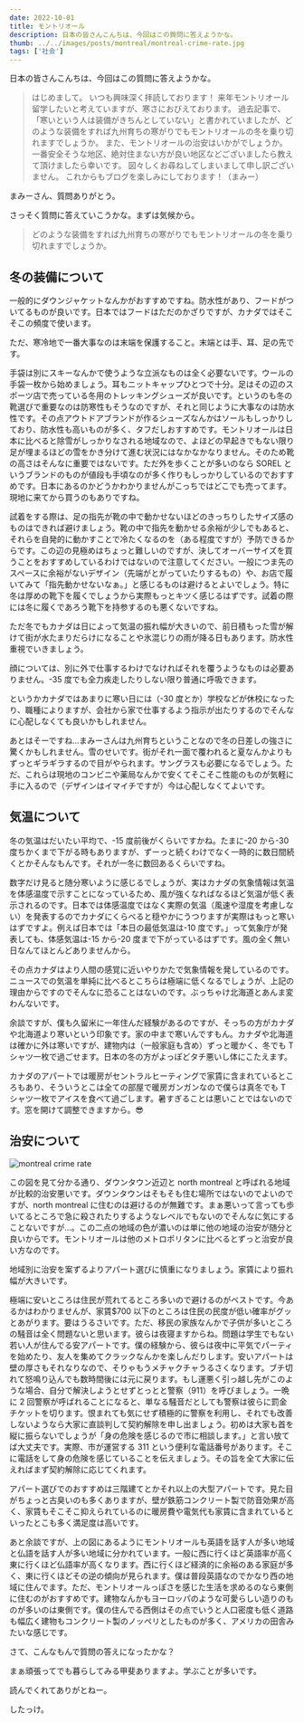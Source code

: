 ```yaml
---
date: 2022-10-01
title: モントリオール
description: 日本の皆さんこんちは、今回はこの質問に答えようかな。
thumb: ../../images/posts/montreal/montreal-crime-rate.jpg
tags: ['社会']
---
```


日本の皆さんこんちは、今回はこの質問に答えようかな。

> はじめまして。 いつも興味深く拝読しております！ 来年モントリオール留学したいと考えていますが、寒さにおびえております。 過去記事で、「寒いという人は装備がきちんとしていない」と書かれていましたが、どのような装備をすれば九州育ちの寒がりでもモントリオールの冬を乗り切れますでしょうか。 また、モントリオールの治安はいかがでしょうか。 一番安全そうな地区、絶対住まない方が良い地区などございましたら教えて頂けましたら幸いです。 図々しくお尋ねしてしまいまして申し訳ございません。 これからもブログを楽しみにしております！（まみー）

まみーさん、質問ありがとう。

さっそく質問に答えていこうかな。まずは気候から。

> どのような装備をすれば九州育ちの寒がりでもモントリオールの冬を乗り切れますでしょうか。

## 冬の装備について

一般的にダウンジャケットなんかがおすすめですね。防水性があり、フードがついてるものが良いです。日本ではフードはただのかざりですが、カナダではそこそこの頻度で使います。

ただ、寒冷地で一番大事なのは末端を保護すること。末端とは手、耳、足の先です。

手袋は別にスキーなんかで使うような立派なものは全く必要ないです。ウールの手袋一枚から始めましょう。耳もニットキャップひとつで十分。足はその辺のスポーツ店で売っている冬用のトレッキングシューズが良いです。というのも冬の靴選びで重要なのは防寒性もそうなのですが、それと同じように大事なのは防水性です。その点アウトドアブランドが作るシューズなんかはソールもしっかりしており、防水性も高いものが多く、タフだしおすすめです。モントリオールは日本に比べると除雪がしっかりなされる地域なので、よほどの早起きでもない限り足が埋まるほどの雪をかき分けて進む状況にはなかなかなりません。そのため靴の高さはそんなに重要ではないです。ただ外を歩くことが多いのなら SOREL というブランドのものが値段も手頃なのが多く作りもしっかりしているのでおすすめです。日本にあるのかどうかわかりませんがこっちではどこでも売ってます。現地に来てから買うのもありですね。

試着をする際は、足の指先が靴の中で動かせないほどのきっちりしたサイズ感のものはできれば避けましょう。靴の中で指先を動かせる余裕が少しでもあると、それらを自発的に動かすことで冷たくなるのを（ある程度ですが）予防できるからです。この辺の見極めはちょっと難しいのですが、決してオーバーサイズを買うことをおすすめしているわけではないので注意してください。一般につま先のスペースに余裕がないデザイン（先端がとがっていたりするもの）や、お店で履いてみて「指先動かせないなぁ。」と感じるものは避けるとよいでしょう。特に冬は厚めの靴下を履くでしょうから実際もっとキツく感じるはずです。試着の際には冬に履くであろう靴下を持参するのも悪くないですね。

ただ冬でもカナダは日によって気温の振れ幅が大きいので、前日積もった雪が解けて街が水たまりだらけになることや氷混じりの雨が降る日もあります。防水性重視でいきましょう。

顔については、別に外で仕事するわけでなければそれを覆うようなものは必要ありません。-35 度でも全力疾走したりしない限り普通に呼吸できます。

というかカナダではあまりに寒い日には（-30 度とか）学校などが休校になったり、職種によりますが、会社から家で仕事するよう指示が出たりするのでそんなに心配しなくても良いかもしれません。

あとはそーですね…まみーさんは九州育ちということなので冬の日差しの強さに驚くかもしれません。雪のせいです。街がそれ一面で覆われると夏なんかよりもずっとギラギラするので目がやられます。サングラスも必要になるでしょう。ただ、これらは現地のコンビニや薬局なんかで安くてそこそこ性能のものが気軽に手に入るので（デザインはイマイチですが）今は心配しなくてよいです。

## 気温について

冬の気温はだいたい平均で、-15 度前後がくらいですかね。たまに-20 から-30 度ちかくまで下がる時もありますが、ずーっと続くわけでなく一時的に数日間続くとかそんなもんです。それが一冬に数回あるくらいですね。

数字だけ見ると随分寒いように感じるでしょうが、実はカナダの気象情報は気温を体感温度で示すことになっているため、風が強くなればなるほど気温が低く表示されるのです。日本では体感温度ではなく実際の気温（風速や湿度を考慮しない）を発表するのでカナダにくらべると穏やかにうつりますが実際はもっと寒いはずですよ。例えば日本では「本日の最低気温は-10 度です。」って気象庁が発表しても、体感気温は-15 から-20 度まで下がっているはずです。風の全く無い日なんてほとんどありませんから。

その点カナダはより人間の感覚に近いやりかたで気象情報を発しているのです。ニュースでの気温を単純に比べるとこちらは極端に低くなるでしょうが、上記の理由からですのでそんなに恐ることはないのです。ぶっちゃけ北海道とあんま変わんないです。

余談ですが、僕も久留米に一年住んだ経験があるのですが、そっちの方がカナダや北海道より寒いという印象です。家の中まで寒いんですもん。カナダや北海道は確かに外は寒いですが、建物内は（一般家庭も含め）ずっと暖かく、冬でも T シャツ一枚で過ごせます。日本の冬の方がよっぽどタチ悪いし体にこたえます。

カナダのアパートでは暖房がセントラルヒーティングで家賃に含まれているところもあり、そういうとこは全ての部屋で暖房ガンガンなので僕らは真冬でも T シャツ一枚でアイスを食べて過ごします。暑すぎることは悪いことではないのです。窓を開けて調整できますから。😎

## 治安について

![montreal crime rate](../../images/posts/montreal/montreal-crime-rate.jpg)

この図を見て分かる通り、ダウンタウン近辺と north montreal と呼ばれる地域が比較的治安悪いです。ダウンタウンはそもそも住む場所ではないのでよいのですが、north montreal に住むのは避けるのが無難です。まぁ悪いって言っても歩いてるところで急に殺されたりするようなレベルでもないのでそんなに気にすることないですが…。この二点の地域の色が濃いのは単に他の地域の治安が随分と良いからです。モントリオールは他のメトロポリタンに比べるとずっと治安が良い方なのです。

地域別に治安を案ずるよりアパート選びに慎重になりましょう。家賃により振れ幅が大きいです。

極端に安いところは住民が荒れてるところ多いので避けるのがベストです。今あるかはわかりませんが、家賃$700 以下のところは住民の民度が低い確率がグッとあがります。要はうるさいです。ただ、移民の家族なんかで子供が多いところの騒音は全く問題ないと思います。彼らは夜寝ますからね。問題は学生でもない若い人が住んでる安アパートです。僕の経験から、彼らは夜中に平気でパーティを始めたり、友人を集めてクラックなんかを楽しんだりします。安いアパートは壁の厚さもそれなりなので、そりゃもうメチャクチャうるさくなります。ブチ切れて怒鳴り込んでも数時間後には元に戻ります。もし運悪く引っ越し先がこのような場合、自分で解決しようとせずとっとと警察（911）を呼びましょう。一晩に 2 回警察が呼ばれることになると、単なる騒音だとしても警察は彼らに罰金チケットを切ります。恨まれても気にせず積極的に警察を利用し、それでも改善しないようなら大家に直談判して契約解除を申し出ましょう。初めは大家も首を縦に振らないでしょうが「身の危険を感じるので市に相談します。」と言い放てば大丈夫です。実際、市が運営する 311 という便利な電話番号があります。そこに電話をして身の危険を感じていることを伝えましょう。その旨を全て大家に伝えればまず契約解除に応じてくれます。

アパート選びでのおすすめは三階建てとかそれ以上の大型アパートです。見た目がちょっと古臭いのも多くありますが、壁が鉄筋コンクリート製で防音効果が高く、家賃もそこそこ抑えられているのに暖房費や電気代も家賃に含まれているといったとこも多く満足度は高いです。

あと余談ですが、上の図にあるようにモントリオールも英語を話す人が多い地域と仏語を話す人が多い地域に分かれています。一般に西に行くほど英語率が高く東に行くほど仏語率が高くなります。西に行くほど経済的に余裕のある家庭が多く、東に行くほどその逆の傾向が見られます。僕は普段英語なのでかなり西の地域に住んでます。ただ、モントリオールっぽさを感じた生活を求めるのなら東側に住むのがおすすめです。建物なんかもヨーロッパのような可愛らしい造りのものが多いのは東側です。僕の住んでる西側はその点でいうと人口密度も低く道路も幅広く建物もコンクリート製のノッペリとしたものが多く、アメリカの田舎みたいな感じです。

さて、こんなもんで質問の答えになったかな？

まぁ頑張ってでも暮らしてみる甲斐ありますよ。学ぶことが多いです。

読んでくれてありがとねー。

したっけ。
